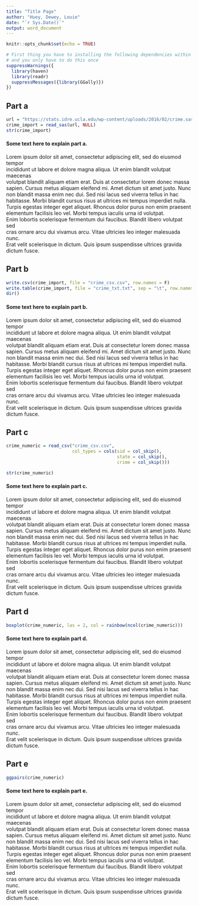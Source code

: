```yaml
---
title: "Title Page"
author: "Huey, Dewey, Louie"
date: "`r Sys.Date()`"
output: word_document
---
```


```r
knitr::opts_chunk$set(echo = TRUE)
```

```r
# First thing you have to installing the following dependencies within library()
# and you only have to do this once
suppressWarnings({
  library(haven)
  library(readr)
  suppressMessages({library(GGally)})
})
```

## Part a
```r
url = "https://stats.idre.ucla.edu/wp-content/uploads/2016/02/crime.sas7bdat"
crime_import = read_sas(url, NULL)
str(crime_import)
```
#### Some text here to explain part a.
Lorem ipsum dolor sit amet, consectetur adipiscing elit, sed do eiusmod tempor  
incididunt ut labore et dolore magna aliqua. Ut enim blandit volutpat maecenas  
volutpat blandit aliquam etiam erat. Duis at consectetur lorem donec massa  
sapien. Cursus metus aliquam eleifend mi. Amet dictum sit amet justo. 
Nunc non blandit massa enim nec dui. Sed nisi lacus sed viverra tellus in hac  
habitasse. Morbi blandit cursus risus at ultrices mi tempus imperdiet nulla.  
Turpis egestas integer eget aliquet. Rhoncus dolor purus non enim praesent  
elementum facilisis leo vel. Morbi tempus iaculis urna id volutpat.  
Enim lobortis scelerisque fermentum dui faucibus. Blandit libero volutpat sed  
cras ornare arcu dui vivamus arcu. Vitae ultricies leo integer malesuada nunc.  
Erat velit scelerisque in dictum. Quis ipsum suspendisse ultrices gravida  
dictum fusce.

## Part b
```r
write.csv(crime_import, file = "crime_csv.csv", row.names = F)
write.table(crime_import, file = "crime_txt.txt", sep = "\t", row.names = F)
dir()
```
#### Some text here to explain part b.
Lorem ipsum dolor sit amet, consectetur adipiscing elit, sed do eiusmod tempor  
incididunt ut labore et dolore magna aliqua. Ut enim blandit volutpat maecenas  
volutpat blandit aliquam etiam erat. Duis at consectetur lorem donec massa  
sapien. Cursus metus aliquam eleifend mi. Amet dictum sit amet justo. 
Nunc non blandit massa enim nec dui. Sed nisi lacus sed viverra tellus in hac  
habitasse. Morbi blandit cursus risus at ultrices mi tempus imperdiet nulla.  
Turpis egestas integer eget aliquet. Rhoncus dolor purus non enim praesent  
elementum facilisis leo vel. Morbi tempus iaculis urna id volutpat.  
Enim lobortis scelerisque fermentum dui faucibus. Blandit libero volutpat sed  
cras ornare arcu dui vivamus arcu. Vitae ultricies leo integer malesuada nunc.  
Erat velit scelerisque in dictum. Quis ipsum suspendisse ultrices gravida  
dictum fusce.

## Part c
```r
crime_numeric = read_csv("crime_csv.csv",
                         col_types = cols(sid = col_skip(),
                                          state = col_skip(),
                                          crime = col_skip()))

str(crime_numeric)
```
#### Some text here to explain part c.
Lorem ipsum dolor sit amet, consectetur adipiscing elit, sed do eiusmod tempor  
incididunt ut labore et dolore magna aliqua. Ut enim blandit volutpat maecenas  
volutpat blandit aliquam etiam erat. Duis at consectetur lorem donec massa  
sapien. Cursus metus aliquam eleifend mi. Amet dictum sit amet justo. 
Nunc non blandit massa enim nec dui. Sed nisi lacus sed viverra tellus in hac  
habitasse. Morbi blandit cursus risus at ultrices mi tempus imperdiet nulla.  
Turpis egestas integer eget aliquet. Rhoncus dolor purus non enim praesent  
elementum facilisis leo vel. Morbi tempus iaculis urna id volutpat.  
Enim lobortis scelerisque fermentum dui faucibus. Blandit libero volutpat sed  
cras ornare arcu dui vivamus arcu. Vitae ultricies leo integer malesuada nunc.  
Erat velit scelerisque in dictum. Quis ipsum suspendisse ultrices gravida  
dictum fusce.

## Part d
```r
boxplot(crime_numeric, las = 2, col = rainbow(ncol(crime_numeric)))
```
#### Some text here to explain part d.
Lorem ipsum dolor sit amet, consectetur adipiscing elit, sed do eiusmod tempor  
incididunt ut labore et dolore magna aliqua. Ut enim blandit volutpat maecenas  
volutpat blandit aliquam etiam erat. Duis at consectetur lorem donec massa  
sapien. Cursus metus aliquam eleifend mi. Amet dictum sit amet justo. 
Nunc non blandit massa enim nec dui. Sed nisi lacus sed viverra tellus in hac  
habitasse. Morbi blandit cursus risus at ultrices mi tempus imperdiet nulla.  
Turpis egestas integer eget aliquet. Rhoncus dolor purus non enim praesent  
elementum facilisis leo vel. Morbi tempus iaculis urna id volutpat.  
Enim lobortis scelerisque fermentum dui faucibus. Blandit libero volutpat sed  
cras ornare arcu dui vivamus arcu. Vitae ultricies leo integer malesuada nunc.  
Erat velit scelerisque in dictum. Quis ipsum suspendisse ultrices gravida  
dictum fusce.

## Part e
```r
ggpairs(crime_numeric)
```
#### Some text here to explain part e.
Lorem ipsum dolor sit amet, consectetur adipiscing elit, sed do eiusmod tempor  
incididunt ut labore et dolore magna aliqua. Ut enim blandit volutpat maecenas  
volutpat blandit aliquam etiam erat. Duis at consectetur lorem donec massa  
sapien. Cursus metus aliquam eleifend mi. Amet dictum sit amet justo. 
Nunc non blandit massa enim nec dui. Sed nisi lacus sed viverra tellus in hac  
habitasse. Morbi blandit cursus risus at ultrices mi tempus imperdiet nulla.  
Turpis egestas integer eget aliquet. Rhoncus dolor purus non enim praesent  
elementum facilisis leo vel. Morbi tempus iaculis urna id volutpat.  
Enim lobortis scelerisque fermentum dui faucibus. Blandit libero volutpat sed  
cras ornare arcu dui vivamus arcu. Vitae ultricies leo integer malesuada nunc.  
Erat velit scelerisque in dictum. Quis ipsum suspendisse ultrices gravida  
dictum fusce.
